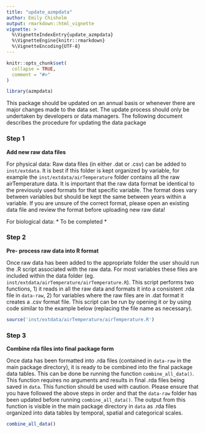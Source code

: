 ```yaml
---
title: "update_azmpdata"
author: Emily Chisholm
output: rmarkdown::html_vignette
vignette: >
  %\VignetteIndexEntry{update_azmpdata}
  %\VignetteEngine{knitr::rmarkdown}
  %\VignetteEncoding{UTF-8}
---
```


```r
knitr::opts_chunk$set(
  collapse = TRUE,
  comment = "#>"
)
```

```r
library(azmpdata)
```


This package should be updated on an annual basis or whenever there are major changes made to the data set. The update process should only be undertaken by developers or data managers. The following document describes the procedure for updating the data package


### Step 1
__Add new raw data files__

For physical data: Raw data files (in either .dat or .csv) can be added to `inst/extdata`. It is best if this folder is kept organized by variable, for example the `inst/extdata/airTemperature` folder contains all the raw airTemperature data. It is important that the raw data format be identical to the previously used formats for that specific variable. The format does vary between variables but should be kept the same between years within a variable. If you are unsure of the correct format, please open an existing data file and review the format before uploading new raw data!

For biological data: * To be completed *

### Step 2
__Pre- process raw data into R format__

Once raw data has been added to the appropriate folder the user should run the .R script associated with the raw data. For most variables these files are included within the data folder (eg. `inst/extdata/airTemperature/airTemperature.R`). This script performs two functions, 1) it reads in all the raw data and formats it into a consistent .rda file in `data-raw`, 2) for variables where the raw files are in .dat format it creates a .csv format file. This script can be run by opening it or by using code similar to the example below (replacing the file name as necessary).

```r
source('inst/extdata/airTemperature/airTemperature.R')
```


### Step 3
__Combine rda files into final package form__

Once data has been formatted into .rda files (contained in `data-raw` in the main package directory), it is ready to be combined into the final package data tables. This can be done be running the function `combine_all_data()`. This function requires no arguments and results in final .rda files being saved in `data`. This function should be used with caution. Please ensure that you have followed the above steps in order and that the `data-raw` folder has been updated before running `combine_all_data()`. The output from this function is visible in the main package directory in `data` as .rda files organized into data tables by temporal, spatial and categorical scales. 

```r

combine_all_data()

```




